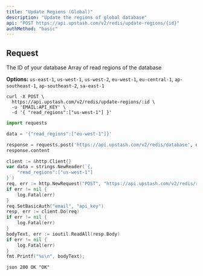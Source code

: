 ```yaml
---
title: "Update Regions (Global)"
description: "Update the regions of global database"
api: "POST https://api.upstash.com/v2/redis/update-regions/{id}"
authMethod: "basic"
---
```


## Request

<ParamField path="id" type="string" required>
  The ID of your database
</ParamField>

<ParamField body="read_regions" type="Array<string>" required>
Array of read regions of the database

**Options:** `us-east-1`, `us-west-1`, `us-west-2`, `eu-west-1`, `eu-central-1`,
`ap-southeast-1`, `ap-southeast-2`, `sa-east-1`

</ParamField>

<RequestExample>

```shell curl
curl -X POST \
  https://api.upstash.com/v2/redis/update-regions/:id \
  -u 'EMAIL:API_KEY' \
  -d '{ "read_regions":["us-west-1"] }'
```

```python Python
import requests

data = '{"read_regions":["eu-west-1"]}'

response = requests.post('https://api.upstash.com/v2/redis/database', data=data, auth=('EMAIL', 'API_KEY'))
response.content
```

```go Go
client := &http.Client{}
var data = strings.NewReader(`{,
    "read_regions":["us-west-1"]
}`)
req, err := http.NewRequest("POST", "https://api.upstash.com/v2/redis/read-regions/:id", data)
if err != nil {
    log.Fatal(err)
}
req.SetBasicAuth("email", "api_key")
resp, err := client.Do(req)
if err != nil {
    log.Fatal(err)
}
bodyText, err := ioutil.ReadAll(resp.Body)
if err != nil {
    log.Fatal(err)
}
fmt.Printf("%s\n", bodyText);
```

</RequestExample>

<ResponseExample>```json 200 OK "OK" ```</ResponseExample>

